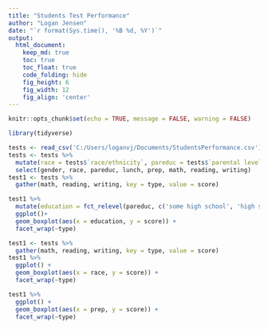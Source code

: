 ```yaml
---
title: "Students Test Performance"
author: "Logan Jensen"
date: "`r format(Sys.time(), '%B %d, %Y')`"
output:
  html_document:  
    keep_md: true
    toc: true
    toc_float: true
    code_folding: hide
    fig_height: 6
    fig_width: 12
    fig_align: 'center'
---
```


```r
knitr::opts_chunk$set(echo = TRUE, message = FALSE, warning = FALSE)
```

```r
library(tidyverse)

```

```r
tests <- read_csv('C:/Users/loganvj/Documents/StudentsPerformance.csv')
tests <- tests %>%
  mutate(race = tests$`race/ethnicity`, pareduc = tests$`parental level of education`, prep = tests$`test preparation course`, math = tests$`math score`, reading = tests$`reading score`, writing = tests$`writing score`) %>%
  select(gender, race, pareduc, lunch, prep, math, reading, writing)
test1 <- tests %>%
  gather(math, reading, writing, key = type, value = score) 

```

```r
test1 %>%
  mutate(education = fct_relevel(pareduc, c('some high school', 'high school', 'some college',"associate's degree", "bachelor's degree", "master's degree"))) %>%
  ggplot()+
  geom_boxplot(aes(x = education, y = score)) +
  facet_wrap(~type)
```

```r
test1 <- tests %>%
  gather(math, reading, writing, key = type, value = score) 
test1 %>%
  ggplot() +
  geom_boxplot(aes(x = race, y = score)) +
  facet_wrap(~type)
```

```r
test1 %>%
  ggplot() +
  geom_boxplot(aes(x = prep, y = score)) +
  facet_wrap(~type)
```

